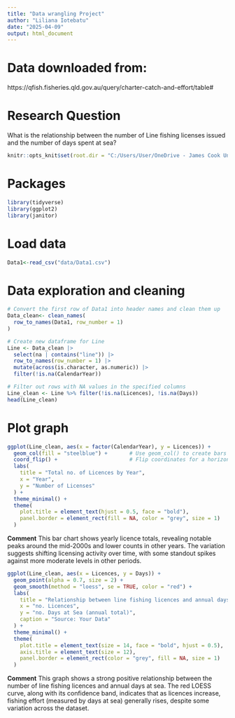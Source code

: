 ```yaml
---
title: "Data wrangling Project"
author: "Liliana Iotebatu"
date: "2025-04-09"
output: html_document
---
```



# Data downloaded from: 

https://qfish.fisheries.qld.gov.au/query/charter-catch-and-effort/table#

# Research Question

What is the relationship between the number of Line fishing licenses issued and 
the number of days spent at sea?


```r
knitr::opts_knit$set(root.dir = "C:/Users/User/OneDrive - James Cook University/Desktop/2025 subjects/Techniques 1/Data science in R/MB5370_Module_04/MB5370_Module_04/Module04_Liliana")

```

# Packages
```r
library(tidyverse)
library(ggplot2)
library(janitor)
```

# Load data 

```r
Data1<-read_csv("data/Data1.csv")
```

# Data exploration and cleaning

```r
# Convert the first row of Data1 into header names and clean them up
Data_clean<- clean_names(
  row_to_names(Data1, row_number = 1)
)
```


```r
# Create new dataframe for Line
Line <- Data_clean |> 
  select(na | contains("line")) |> 
  row_to_names(row_number = 1) |>
  mutate(across(is.character, as.numeric)) |>
  filter(!is.na(CalendarYear))
```


```r
# Filter out rows with NA values in the specified columns
Line_clean <- Line %>% filter(!is.na(Licences), !is.na(Days))
head(Line_clean)
```


# Plot graph

```r
ggplot(Line_clean, aes(x = factor(CalendarYear), y = Licences)) +
  geom_col(fill = "steelblue") +       # Use geom_col() to create bars
  coord_flip() +                       # Flip coordinates for a horizontal layout
  labs(
    title = "Total no. of Licences by Year",
    x = "Year",
    y = "Number of Licenses"
  ) +
  theme_minimal() +
  theme(
    plot.title = element_text(hjust = 0.5, face = "bold"),
    panel.border = element_rect(fill = NA, color = "grey", size = 1)
  )
```


**Comment**
This bar chart shows yearly licence totals, revealing notable peaks around the mid-2000s 
and lower counts in other years. The variation suggests shifting licensing activity over time, 
with some standout spikes against more moderate levels in other periods.

```r
ggplot(Line_clean, aes(x = Licences, y = Days)) +
  geom_point(alpha = 0.7, size = 2) +
  geom_smooth(method = "loess", se = TRUE, color = "red") +
  labs(
    title = "Relationship between line fishing licences and annual days at sea",
    x = "no. Licences",
    y = "no. Days at Sea (annual total)",
    caption = "Source: Your Data"
  ) +
  theme_minimal() +
  theme(
    plot.title = element_text(size = 14, face = "bold", hjust = 0.5),
    axis.title = element_text(size = 12),
    panel.border = element_rect(color = "grey", fill = NA, size = 1)
  )
```


**Comment**
This graph shows a strong positive relationship between the number of line fishing licences and annual days at sea.
The red LOESS curve, along with its confidence band, indicates that as licences increase, fishing effort
(measured by days at sea) generally rises, despite some variation across the dataset.







